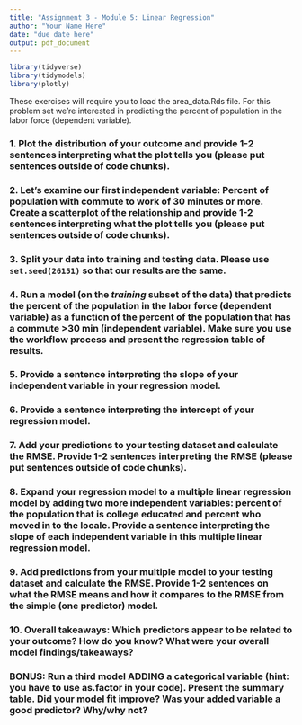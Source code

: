 ---
title: "Assignment 3 - Module 5: Linear Regression"
author: "Your Name Here"
date: "due date here"
output: pdf_document
---

```{r, echo=FALSE}
library(tidyverse)
library(tidymodels)
library(plotly)
```

These exercises will require you to load the area_data.Rds file. For this problem set we're interested in predicting the percent of population in the labor force (dependent variable).

### 1. Plot the distribution of your outcome and provide 1-2 sentences interpreting what the plot tells you (please put sentences outside of code chunks). 




### 2. Let's examine our first independent variable: Percent of population with commute to work of 30 minutes or more. Create a scatterplot of the relationship and provide 1-2 sentences interpreting what the plot tells you (please put sentences outside of code chunks). 



### 3. Split your data into training and testing data. Please use `set.seed(26151)` so that our results are the same. 



### 4. Run a model (on the *training* subset of the data) that predicts the percent of the population in the labor force (dependent variable) as a function of the percent of the population that has a commute >30 min (independent variable). Make sure you use the workflow process and present the regression table of results.



### 5. Provide a sentence interpreting the slope of your independent variable in your regression model.



### 6. Provide a sentence interpreting the intercept of your regression model. 



### 7. Add your predictions to your testing dataset and calculate the RMSE. Provide 1-2 sentences interpreting the RMSE (please put sentences outside of code chunks). 



### 8. Expand your regression model to a multiple linear regression model by adding two more independent variables: percent of the population that is college educated and percent who moved in to the locale. Provide a sentence interpreting the slope of each independent variable in this multiple linear regression model.



### 9. Add predictions from your multiple model to your testing dataset and calculate the RMSE. Provide 1-2 sentences on what the RMSE means and how it compares to the RMSE from the simple (one predictor) model. 



### 10. Overall takeaways: Which predictors appear to be related to your outcome? How do you know? What were your overall model findings/takeaways? 



### BONUS: Run a third model ADDING a categorical variable (hint: you have to use as.factor in your code). Present the summary table. Did your model fit improve? Was your added variable a good predictor? Why/why not?   
  
